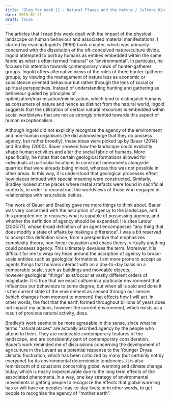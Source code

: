 ```yaml
---
title: "Blog for Week 11 - Natural Places and the Nature / Culture Divide"
date: 2015-01-21
draft: false
---
```


The articles that I read this week dealt with the impact of the physical landscape on human behaviour and associated material manifestations.
I started by reading Ingold's (1996) book chapter, which was primarily concerned with the dissolution of the oft-conceived nature/culture divide.
Ingold attempted to portray humans as entities embedded within the same fabric as what is often termed "natural" or "environmental".
In particular, he focuses his attention towards contemporary views of hunter-gatherer groups.
Ingold offers alternative views of the roles of three hunter-gatherer groups, by viewing the management of nature less as economic or subsistence oriented behaviour but rather through the lens of social or spiritual perspectives.
Instead of understanding hunting and gathering as behaviour guided by principles of optimization/maximization/minimization, which tend to distinguish humans as consumers of nature and hence as distinct from the natural world, Ingold suggests that the utilization of certain natural resources is embedded within social worldviews that are not as strongly oriented towards this aspect of human exceptionalism.

Although Ingold did not explicitly recognize the agency of the environment and non-human organisms (he did acknowledge that they do possess agency, but rather broadly), these ideas were picked up by Bauer (2014) and Bradley (2000).
Bauer showed how the landscape could explicitly shape human activities and alter the social fabric of humans.
More specifically, he notes that certain geological formations allowed for individuals at particular locations to construct monuments alongside quarries that were already being mined, whereas this was not possible in other areas.
In this way, it is understood that geological processes effect how places imbued with special meaning were constructed.
Similarly, Bradley looked at the places where metal artefacts were found in sacrificial contexts, in order to reconstruct the worldviews of those who engaged in relationships with naturalistic deities.

The work of Bauer and Bradley gave me more things to think about. Bauer was very concerned with the ascription of agency to the landscape, and this prompted me to reassess what is capable of possessing agency, and whether the definition of agency should be expanded.
He sites Latour (2005:71), whose broad definition of an agent encompasses "any thing that does modify a state of affairs by making a difference".
I was a bit reserved to accept this definition since, from a perspective that emphasizes complexity theory, non-linear causation and chaos theory, virtually anything could possess agency.
This ultimately devalues the term.
Moreover, it is difficult for me to wrap my head around the ascription of agency to broad-scale entities such as geological formations.
I am more prone to accept as agents things that humans interact with on a day-to-day basis on a comparable scale, such as buildings and moveable objects; however geological "things" exist/occur at vastly different orders of magnitude.
It is true that we enact culture in a particular environment that influences our behaviours to some degree, but when all is said and done it is the current state of the environment as sensed through our senses (which changes from moment to moment) that effects how I will act.
In other words, the fact that the earth formed throughout billions of years does not impact my actions, however the current environment, which exists as a result of previous natural activity, does.

Bradley's work seems to be more agreeable in this sense, since what he terms "natural places" are actually ascribed agency by the people who attend to them.
They are noticeable contemporary features of the landscape, and are consistently part of contemporary consideration.
Bauer's work reminded me of discussions concerning the development of agriculture in the Levant as a potential response to the Younger Dryas climatic fluctuation, which has been criticized by many (but certainly not by everyone) for its environmental deterministic tendencies.
It is also reminiscent of discussions concerning global warming and climate change today, which is nearly imperceivable due to the long term effects of the associated phenomena.
In a way, one key strategy of environmental movements is getting people to recognize the effects that global warming has or will have on peoples' day-to-day lives;
or in other words, to get people to recognize the agency of "mother earth".
